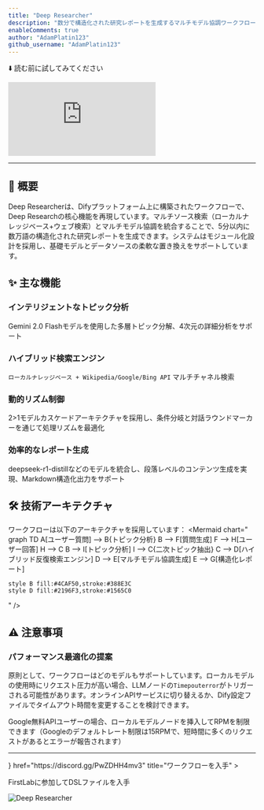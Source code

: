 ```yaml
---
title: "Deep Researcher"
description: "数分で構造化された研究レポートを生成するマルチモデル協調ワークフロー"
enableComments: true
author: "AdamPlatin123"
github_username: "AdamPlatin123"
---
```


⬇️ 読む前に試してみてください

<iframe
 src="https://instance.hellodify.com/chatbot/NKZ90sIADQ1PFxOz"
 style={{
   width: '100%',
   minHeight: '600px'
 }}
 frameBorder="0"
 allow="microphone">
</iframe>

---

## 📖 概要

Deep Researcherは、Difyプラットフォーム上に構築されたワークフローで、Deep Researchの核心機能を再現しています。マルチソース検索（ローカルナレッジベース+ウェブ検索）とマルチモデル協調を統合することで、5分以内に数万語の構造化された研究レポートを生成できます。システムはモジュール化設計を採用し、基礎モデルとデータソースの柔軟な置き換えをサポートしています。

## ✨ 主な機能

### インテリジェントなトピック分析
Gemini 2.0 Flashモデルを使用した多層トピック分解、4次元の詳細分析をサポート

### ハイブリッド検索エンジン
`ローカルナレッジベース + Wikipedia/Google/Bing API` マルチチャネル検索

### 動的リズム制御
2>1モデルカスケードアーキテクチャを採用し、条件分岐と対話ラウンドマーカーを通じて処理リズムを最適化

### 効率的なレポート生成
deepseek-r1-distillなどのモデルを統合し、段落レベルのコンテンツ生成を実現、Markdown構造化出力をサポート

## 🛠️ 技術アーキテクチャ

ワークフローは以下のアーキテクチャを採用しています：
<Mermaid
  chart="
graph TD
    A[ユーザー質問] --> B{トピック分析}
    B --> F[質問生成]
    F --> H[ユーザー回答]
    H --> C
    B --> I[トピック分析]
    I --> C{二次トピック抽出}
    C --> D[ハイブリッド反復検索エンジン]
    D --> E[マルチモデル協調生成]
    E --> G[構造化レポート]
    
    style B fill:#4CAF50,stroke:#388E3C
    style D fill:#2196F3,stroke:#1565C0
  "
/>

## ⚠️ 注意事項

### パフォーマンス最適化の提案

原則として、ワークフローはどのモデルもサポートしています。ローカルモデルの使用時にリクエスト圧力が高い場合、LLMノードの`Timepouterror`がトリガーされる可能性があります。オンラインAPIサービスに切り替えるか、Dify設定ファイルでタイムアウト時間を変更することを検討できます。

Google無料APIユーザーの場合、ローカルモデルノードを挿入してRPMを制限できます（Googleのデフォルトレート制限は15RPMで、短時間に多くのリクエストがあるとエラーが報告されます）

---

<Cards>
  <Card 
    icon={<i className="ri-flow-chart" />} 
    href="https://discord.gg/PwZDHH4mv3" 
    title="ワークフローを入手"
  >
  <p>FirstLabに参加してDSLファイルを入手</p>
    <img src="https://s2.loli.net/2025/05/15/HFT2SE3uIyMflG4.png" alt="Deep Researcher" />
  </Card>
</Cards> 